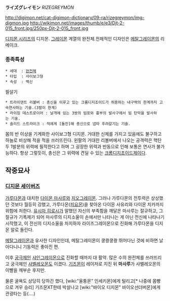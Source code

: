 '''ライズグレイモン''' ''RIZEGREYMON''

http://digimon.net/cat-digimon-dictionary/09-ra/rizegreymon/img-digmon.jpg http://wikimon.net/images/thumb/e/e3/Djt-2-015_front.jpg/250px-Djt-2-015_front.jpg

[[디지몬 시리즈]]의 디지몬. [[그레이몬]] 계열의 완전체.전체적인 디자인은 [[메탈그레이몬]]의 리메이크.

=== 종족특성 ===

 * 세대  : [[완전체]]
 * 타입  : 사이보그형
 * 속성  : 백신

필살기

 * 트라이덴트 리볼버 : 총신을 이루고 있는 크롬디지조이드가 허용하는 내구력의 한계까지 고속연사하는 기술.(3발이 한계)
 * 라이징 데스트로이어 : 날개에 있는 3쌍의 빔포와 흉부의 발사구에서 빔 탄막을 발사하는 기술.
 * 솔리드 스트라이크 : 적에게 [돌진]해 총신으로 냅따 후려갈기는 기술.

몸의 반 이상을 기계화한 사이보그형 디지몬. 거대한 신체를 가지고 있음에도 불구하고 하늘로 비상해 적을 적을 쓰러뜨린다. 왼팔의 거대한 리볼버에서 나오는 공격력은 핵탄두 1발분의 위력에 필적한다고 하며 그 굉장한 위력과 반동으로 인해 보통은 연사가 불가능하다. 항상 그렇듯이, 총신은 그 위력에 견딜 수 있는 [[크롬디지조이드]]제이다.


== 작중묘사 ==

=== [[디지몬 세이버즈]] ===

[[가루다몬]]과 대치한 [[다이몬 마사루]]와 [[지오그레이몬]]. 그러나 가루다몬의 전투력은 상상했던 것보다 월등히 강했고, 가루다몬([[피요몬]])을 찾아온 다이몬 사유리와 다이몬 치카까지 위험에 처한다. [[유시마 히로시]]가 말했던 자신의 부족함을 깨달은 마사루는 절규하고, 그 절규가 기폭제가 되어 마사루의 디지소울이 손에서만 나타나는 게 아닌 전신에 나타나기 시작했고, 이 전신의 디지소울을 차지하자 라이즈그레이몬으로 진화해 가루다몬을 디지몬 알로 돌린다.

[[메탈그레이몬]]과 유사한 디자인인데, 메탈그레이몬이 쿵쾅쿵쾅 뛰어다닌 것에 비하면 날아다니니 기동력은 좋아진 편.

이후 [[궁극체]]인 [[샤인그레이몬]]으로 진화할 때까지 대 활약. 많은 수의 완전체를 쓰러뜨리고 궁극체인 [[샤벨레오몬]]도 이겼다. [[기즈몬]]이 레이저로 지진 뒤 '''마사루'''가 샤벨레오몬의 이빨을 깨부순 후지만.

물론 굴욕도 상당히 당하긴 했다, [wiki:"울퉁몬" 인세키몬]에게 털리고[* 나중에 몸빵으로 겨우 승리] 기즈몬XT한테 박살나고 [wiki:"바이오 디지몬" 바이오선더버몬]에게 관광타는 등(....)
